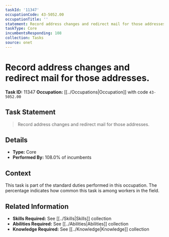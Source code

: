 ```yaml
---
taskId: '11347'
occupationCode: 43-5052.00
occupationTitle: ''
statement: Record address changes and redirect mail for those addresses.
taskType: Core
incumbentsResponding: 108
collection: Tasks
source: onet
---
```

# Record address changes and redirect mail for those addresses.

**Task ID:** 11347
**Occupation:** [[../Occupations|Occupation]] with code `43-5052.00`

## Task Statement

> Record address changes and redirect mail for those addresses.

## Details

- **Type:** Core
- **Performed By:** 108.0% of incumbents

## Context

This task is part of the standard duties performed in this occupation. The percentage indicates how common this task is among workers in the field.

## Related Information

- **Skills Required:** See [[../Skills|Skills]] collection
- **Abilities Required:** See [[../Abilities|Abilities]] collection
- **Knowledge Required:** See [[../Knowledge|Knowledge]] collection
